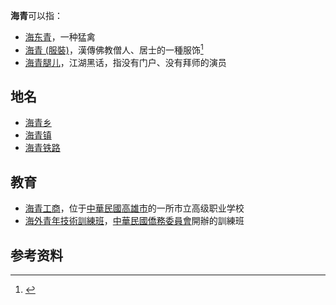 {{Distinguish|海清}}
'''海青'''可以指：
* [[海东青|海东青]]，一种猛禽
* [[海青_(服裝)|海青 (服裝)]]，漢傳佛教僧人、居士的一種服饰<ref>{{cite web|url=http://www.dizang.org/qt/zo/p39.htm|title=海青——佛教常用服装|author=祥云法师 著述|accessdate=2012-04-09|publisher=地藏孝亲网|archive-date=2019-06-13|archive-url=https://web.archive.org/web/20190613180340/http://www.dizang.org/qt/zo/p39.htm|dead-url=no}}</ref>
* [[海青腿儿|海青腿儿]]，江湖黑话，指没有门户、没有拜师的演员

== 地名 ==
* [[海青乡|海青乡]]
* [[海青镇|海青镇]]
* [[海青铁路|海青铁路]]

==教育==
* [[高雄市立海青高级工商职业学校|海青工商]]，位于[[中華民國|中華民國]][[高雄市|高雄市]]的一所市立高级职业学校
* [[海外青年技術訓練班|海外青年技術訓練班]]，[[中華民國僑務委員會|中華民國僑務委員會]]開辦的訓練班

==参考资料==
{{reflist}}

{{消歧义|H海|Cat=二字消歧义}}
